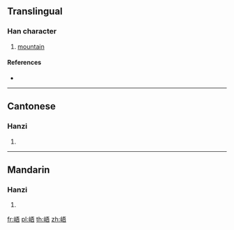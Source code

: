 {{character info/new}}
==Translingual==

===Han character===
{{Han char|rn=46|rad=山|as=07|sn=10|four=21761|canj=UMMR|ids=⿰山吾}}

# [[mountain]]

====References====
* {{Han ref|kx=0312.210|dkj=08125|dj=0613.030|hdz=10772.260|uh=5CFF|ud=23807|bh=D16D|bd=53613}}

----

==Cantonese==

===Hanzi===
{{yue-hanzi|jyut=[[ng4]]|y=ng4}}

# {{defn|lang=yue|sort=山07}}

----

==Mandarin==

===Hanzi===
{{cmn-hanzi|pin=[[yǔ]] ([[yu3]]), [[cuì]] ([[cui4]])|wg=yü<sup>3</sup>, ts'ui<sup>4</sup>}}

# {{defn|lang=cmn|sort=山07}}

[[fr:峿]]
[[pl:峿]]
[[th:峿]]
[[zh:峿]]